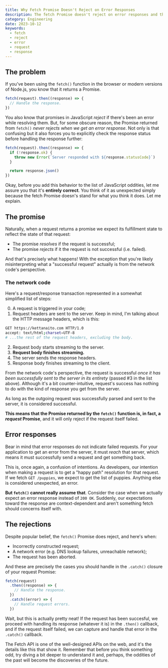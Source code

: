```yaml
---
title: Why Fetch Promise Doesn't Reject on Error Responses
description: The fetch Promise doesn't reject on error responses and that's entirely correct! Here's why.
category: Engineering
date: 2023-10-12
keywords:
  - fetch
  - reject
  - error
  - request
  - response
---
```


## The problem

If you've been using the `fetch()` function in the browser or modern versions of Node.js, you know that it returns a Promise.

```js
fetch(request).then((response) => {
  // Handle the response.
})
```

You also know that promises in JavaScript _reject_ if there's been an error while resolving them. But, for some obscure reason, the Promise returned from `fetch()` _never rejects when we get an error response_. Not only is that confusing but it also forces you to explicitly check the response status before handling the response further:

```js
fetch(request).then((response) => {
  if (!response.ok) {
    throw new Error(`Server responded with ${response.statusCode}`)
  }

  return response.json()
})
```

Okay, before you add this behavior to the list of JavaScript oddities, let me assure you that it's **entirely correct**. You think of it as unexpected simply because the fetch Promise doesn's stand for what you think it does. Let me explain.

## The promise

Naturally, when a request returns a promise we expect its fulfillment state to reflect the state of that request:

- The promise _resolves_ if the request is successful;
- The promise _rejects_ if it the request is not successful (i.e. failed).

And that's precisely what happens! With the exception that you're likely misinterpreting what a "successful request" actually is from the network code's perspective.

### The network code

Here's a request/response transaction represented in a somewhat simplified list of steps:

0. A request is triggered in your code;
1. Request headers are sent to the server. Keep in mind, I'm talking about the HTTP message headers, which is this:

```bash
GET https://kettanaito.com HTTP/1.0
accept: text/html;charset=UTF-8
# ...the rest of the request headers, excluding the body.
```

2. Request body starts streaming to the server.
1. **Request body finishes streaming.**
1. The server sends the response headers.
1. Response body finishes streaming to the client.

From the network code's perspective, the request is successful _once it has been successfully sent to the server in its entirety_ (passed #3 in the list above). Although it's a bit counter-intuitive, request's success has nothing to do with the kind of response you get from the server.

<Quote>
  As long as the outgoing request was successfully parsed and sent to the
  server, it is considered successful.
</Quote>

**This means that the Promise returned by the `fetch()` function is, in fact, a _request_ Promise**, and it will only reject if the request itself failed.

## Error responses

Bear in mind that error responses do not indicate failed requests. For your application to get an error from the server, it must _reach_ that server, which means it must successfully send a request and get something back.

This is, once again, a confusion of intentions. As developers, our intention when making a request is to get a "happy path" resolution for that request. If we fetch `GET /puppies`, we expect to get the list of puppies. Anything else is considered unexpected, an error.

**But `fetch()` cannot really assume that**. Consider the case when we actually expect an error response instead of `200 OK`. Suddenly, our expectations toward the response are context-dependent and aren't something fetch should concerns itself with.

## The rejections

Despite popular belief, the `fetch()` Promise does reject, and here's when:

- Incorrectly constructed request;
- A network error (e.g. DNS lookup failures, unreachable network);
- The request has been aborted.

And these are precisely the cases you should handle in the `.catch()` closure of your request Promise:

```js
fetch(request)
  .then((response) => {
    // Handle the response.
  })
  .catch((error) => {
    // Handle request errors.
  })
```

Wait, but this is actually pretty neat! If the request has been succesful, we proceed with handling its response (whatever it is) in the `.then()` callback, and if the request itself failed, we can capture and handle that error in the `.catch()` callback.

The Fetch API is one of the well-designed APIs on the web, and it's the details like this that show it. Remember that before you think something odd, try diving a bit deeper to understand it and, perhaps, the oddities of the past will become the discoveries of the future.
